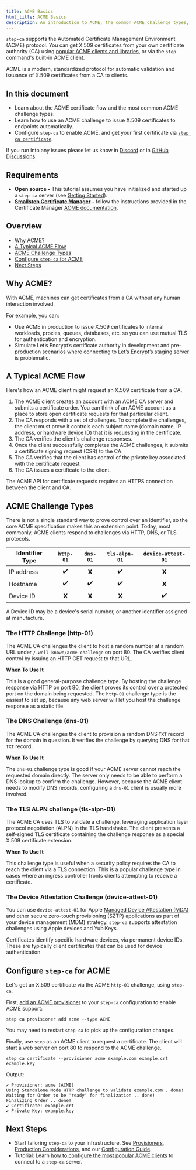 ```yaml
---
title: ACME Basics
html_title: ACME Basics
description: An introduction to ACME, the common ACME challenge types, and how to use ACME clients with `step-ca`
---
```


`step-ca` supports the Automated Certificate Management Environment (ACME) protocol.
You can get X.509 certificates from your own certificate authority (CA) using [popular ACME clients and libraries][le-client-opts], or via the `step` command's built-in ACME client.

ACME is a modern, standardized protocol for automatic validation and issuance of X.509 certificates from a CA to clients.

[le-client-opts]: https://letsencrypt.org/docs/client-options/

## In this document

- Learn about the ACME certificate flow and the most common ACME challenge types.
- Learn how to use an ACME challenge to issue X.509 certificates to endpoints automatically.
- Configure `step-ca` to enable ACME, and get your first certificate via [`step ca certificate`](../step-cli/reference/ca/certificate).

<Alert severity="info">
  <div>
    If you run into any issues please let us know in <a href="https://u.step.sm/discord">Discord</a> or in <a href="https://github.com/smallstep/certificates/discussions">GitHub Discussions</a>.
  </div>
</Alert>

## Requirements

- **Open source -** This tutorial assumes you have initialized and started up a `step-ca` server (see [Getting Started](./getting-started.mdx)).
- **[Smallstep Certificate Manager](https://smallstep.com/certificate-manager) -** follow the instructions provided in the Certificate Manager [ACME documentation](../certificate-manager/acme/README.mdx).

## Overview

* [Why ACME?](#why-acme)
* [A Typical ACME Flow](#a-typical-acme-flow)
* [ACME Challenge Types](#acme-challenge-types)
* [Configure `step-ca` for ACME](#configure-step-ca-for-acme)
* [Next Steps](#next-steps)

## Why ACME?

With ACME, machines can get certificates from a CA without any human interaction involved.

For example, you can:

- Use ACME in production to issue X.509 certificates to internal workloads, proxies, queues, databases, etc. so you can use mutual TLS for authentication and encryption.
- Simulate Let’s Encrypt’s certificate authority in development and
  pre-production scenarios where connecting to [Let’s Encrypt’s staging
  server][le-staging] is problematic.

[le-staging]: https://letsencrypt.org/docs/staging-environment/

## A Typical ACME Flow

Here's how an ACME client might request an X.509 certificate from a CA.

1. The ACME client creates an account with an ACME CA server and submits a certificate order. You can think of an ACME account as a place to store open certificate requests for that particular client.
2. The CA responds with a set of challenges. To complete the challenges, the client must prove it controls each subject name (domain name, IP address, or hardware device ID) that it is requesting in the certificate.
3. The CA verifies the client's challenge responses.
4. Once the client successfully completes the ACME challenges, it submits a certificate signing request (CSR) to the CA.
5. The CA verifies that the client has control of the private key associated with the certificate request.
6. The CA issues a certificate to the client.

The ACME API for certificate requests requires an HTTPS connection between the client and CA.

## ACME Challenge Types

There is not a single standard way to prove control over an identifier, so the
core ACME specification makes this an extension point.
Today, most commonly, ACME clients respond to challenges via HTTP, DNS, or TLS protocols.

Identifier Type      | `http-01` | `dns-01` | `tls-alpn-01` | `device-attest-01`
-------------------- | :-: | :-: | :-: | :-: 
IP address           | ✔️   | 𝗫   | ✔️   |  𝗫
Hostname             | ✔️   | ✔️   | ✔️   |  𝗫 
Device ID            |  𝗫  |  𝗫  |  𝗫  |  ✔️

A Device ID may be a device's serial number, or another identifier assigned at manufacture.

### The HTTP Challenge (http-01)

The ACME CA challenges the client to host a random number at a random URL under `/.well-known/acme-challenge` on port 80. The CA verifies client control by issuing an HTTP GET request to that URL.

**When To Use It**

This is a good general-purpose challenge type.
By hosting the challenge response via HTTP on port 80, the client proves its control over a protected port on the domain being requested.
The `http-01` challenge type is the easiest to set up, because any web server will let you host the challenge response as a static file.

### The DNS Challenge (dns-01)

The ACME CA challenges the client to provision a random DNS `TXT` record for the domain in question. It verifies the challenge by querying DNS for that `TXT` record.

**When To Use It**

The `dns-01` challenge type is good if your ACME server cannot reach the requested domain directly.
The server only needs to be able to perform a DNS lookup to confirm the challenge.
However, because the ACME client needs to modify DNS records, configuring a `dns-01` client is usually more involved.

### The TLS ALPN challenge (tls-alpn-01)

The ACME CA uses TLS to validate a challenge, leveraging application layer protocol negotiation (ALPN) in the TLS handshake.
The client presents a self-signed TLS certificate containing the challenge response as a special X.509 certificate extension.

**When To Use It**

This challenge type is useful when a security policy requires the CA to reach the client via a TLS connection.
This is a popular challenge type in cases where an ingress controller fronts clients attempting to receive a certificate.

### The Device Attestation Challenge (device-attest-01)

You can use <Code>device-attest-01</Code> for Apple <a href="https://support.apple.com/guide/deployment/managed-device-attestation-dep28afbde6a/web">Managed Device Attestation (MDA)</a> and other secure zero-touch provisioning (SZTP) applications as part of your device management (MDM) strategy. `step-ca` supports attestation challenges using Apple devices and YubiKeys.

Certificates identify specific hardware devices, via permanent device IDs.
These are typically client certificates that can be used for device authentication.

## Configure `step-ca` for ACME

Let's get an X.509 certificate via the ACME `http-01` challenge, using `step-ca`.

First, [add an ACME provisioner](./provisioners.mdx#acme) to your `step-ca` configuration to enable ACME support:

```shell
step ca provisioner add acme --type ACME
```

You may need to restart `step-ca` to pick up the configuration changes.

Finally, use `step` as an ACME client to request a certificate.
The client will start a web server on port 80 to respond to the ACME challenge.

```shell
step ca certificate --provisioner acme example.com example.crt example.key
```

Output:

```shell
✔ Provisioner: acme (ACME)
Using Standalone Mode HTTP challenge to validate example.com . done!
Waiting for Order to be 'ready' for finalization .. done!
Finalizing Order .. done!
✔ Certificate: example.crt
✔ Private Key: example.key
```


## Next Steps

- Start tailoring `step-ca` to your infrastructure. See [Provisioners](./provisioners.mdx), [Production Considerations](./certificate-authority-server-production.mdx), and our [Configuration Guide](./configuration.mdx).
- Tutorial: Learn [how to configure the most popular ACME clients](../tutorials/acme-protocol-acme-clients.mdx) to connect to a `step-ca` server.
